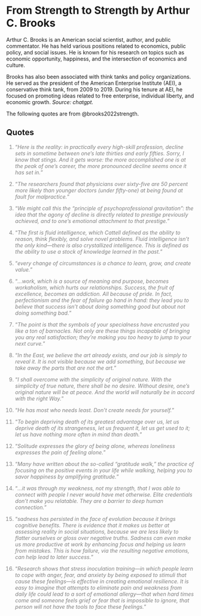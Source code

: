 # From Strength to Strength by Arthur C. Brooks

Arthur C. Brooks is an American social scientist, author, and public commentator. He has held various positions related to economics, public policy, and social issues. He is known for his research on topics such as economic opportunity, happiness, and the intersection of economics and culture.

Brooks has also been associated with think tanks and policy organizations. He served as the president of the American Enterprise Institute (AEI), a conservative think tank, from 2009 to 2019. During his tenure at AEI, he focused on promoting ideas related to free enterprise, individual liberty, and economic growth. *Source: chatgpt.*

The following quotes are from @brooks2022strength.

## Quotes

::: {style="color: gray"}
1.  "*Here is the reality: in practically every high-skill profession, decline sets in sometime between one’s late thirties and early fifties. Sorry, I know that stings. And it gets worse: the more accomplished one is at the peak of one’s career, the more pronounced decline seems once it has set in.*"
:::

::: {style="color: gray"}
2.  "*The researchers found that physicians over sixty-five are 50 percent more likely than younger doctors (under fifty-one) at being found at fault for malpractice.*"
:::

::: {style="color: gray"}
3.  "*We might call this the “principle of psychoprofessional gravitation”: the idea that the agony of decline is directly related to prestige previously achieved, and to one’s emotional attachment to that prestige.*"
:::

::: {style="color: gray"}
4.  "*The first is fluid intelligence, which Cattell defined as the ability to reason, think flexibly, and solve novel problems.
Fluid intelligence isn’t the only kind—there is also crystallized intelligence. This is defined as the ability to use a stock of knowledge learned in the past.*"
:::

::: {style="color: gray"}
5.  "*every change of circumstances is a chance to learn, grow, and create value.*"
:::

::: {style="color: gray"}
6.  "*...work, which is a source of meaning and purpose, becomes workaholism, which hurts our relationships. Success, the fruit of excellence, becomes an addiction. All because of pride.
In fact, perfectionism and the fear of failure go hand in hand: they lead you to believe that success isn’t about doing something good but about not doing something bad.*"
:::

::: {style="color: gray"}
7.  "*The point is that the symbols of your specialness have encrusted you like a ton of barnacles. Not only are these things incapable of bringing you any real satisfaction; they’re making you too heavy to jump to your next curve.*"
:::

::: {style="color: gray"}
8.  "*In the East, we believe the art already exists, and our job is simply to reveal it. It is not visible because we add something, but because we take away the parts that are not the art.*"
:::

::: {style="color: gray"}
9.  "*I shall overcome with the simplicity of original nature. With the simplicity of true nature, there shall be no desire. Without desire, one’s original nature will be at peace. And the world will naturally be in accord with the right Way.*"
:::

::: {style="color: gray"}
10.  "*He has most who needs least. Don’t create needs for yourself.*"
:::

::: {style="color: gray"}
11.  "*To begin depriving death of its greatest advantage over us, let us deprive death of its strangeness, let us frequent it, let us get used to it; let us have nothing more often in mind than death.*"
:::

::: {style="color: gray"}
12.  "*Solitude expresses the glory of being alone, whereas loneliness expresses the pain of feeling alone.*"
:::

::: {style="color: gray"}
13.  "*Many have written about the so-called “gratitude walk,” the practice of focusing on the positive events in your life while walking, helping you to savor happiness by amplifying gratitude.*"
:::

::: {style="color: gray"}
14.  "*...it was through my weakness, not my strength, that I was able to connect with people I never would have met otherwise. Elite credentials don’t make you relatable. They are a barrier to deep human connection.*"
:::

::: {style="color: gray"}
15.  "*sadness has persisted in the face of evolution because it brings cognitive benefits. There is evidence that it makes us better at assessing reality in social situations, because we are less likely to flatter ourselves or gloss over negative truths. Sadness can even make us more productive at work by enhancing focus and helping us learn from mistakes. This is how failure, via the resulting negative emotions, can help lead to later success.*"
:::

::: {style="color: gray"}
16.  "*Research shows that stress inoculation training—in which people learn to cope with anger, fear, and anxiety by being exposed to stimuli that cause these feelings—is effective in creating emotional resilience. It is easy to imagine that attempts to eliminate pain and weakness from daily life could lead to a sort of emotional allergy—that when hard times come and someone feels grief or fear that is impossible to ignore, that person will not have the tools to face these feelings.*"
:::

